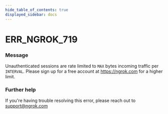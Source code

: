 ```yaml
---
hide_table_of_contents: true
displayed_sidebar: docs
---
```



# ERR_NGROK_719

### Message

Unauthenticated sessions are rate limited to `MAX` bytes incoming traffic per `INTERVAL`. Please sign up for a free account at https://ngrok.com for a higher limit.

### Further help

If you're having trouble resolving this error, please reach out to [support@ngrok.com](mailto:support@ngrok.com?subject=Help%20with%20ERR_NGROK_719)

<ErrorDetails error="err_ngrok_719" />
